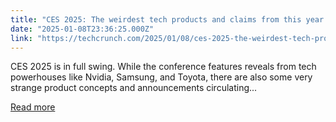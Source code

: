 ```yaml
---
title: "CES 2025: The weirdest tech products and claims from this year’s event"
date: "2025-01-08T23:36:25.000Z"
link: "https://techcrunch.com/2025/01/08/ces-2025-the-weirdest-tech-products-and-claims-from-this-years-event/"
---
```


CES 2025 is in full swing. While the conference features reveals from tech powerhouses like Nvidia, Samsung, and Toyota, there are also some very strange product concepts and announcements circulating...

[Read more](https://techcrunch.com/2025/01/08/ces-2025-the-weirdest-tech-products-and-claims-from-this-years-event/)
